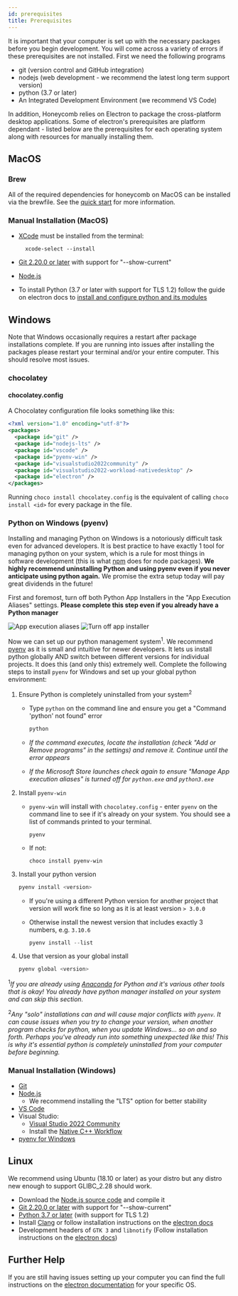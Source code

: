 ```yaml
---
id: prerequisites
title: Prerequisites
---
```


It is important that your computer is set up with the necessary packages before you begin development. You will come across a variety of errors if these prerequisites are not installed. First we need the following programs

- git (version control and GitHub integration)
- nodejs (web development - we recommend the latest long term support version)
- python (3.7 or later)
- An Integrated Development Environment (we recommend VS Code)

In addition, Honeycomb relies on Electron to package the cross-platform desktop applications. Some of electron's prerequisites are platform dependant - listed below are the prerequisites for each operating system along with resources for manually installing them.

## MacOS

### Brew

All of the required dependencies for honeycomb on MacOS can be installed via the brewfile. See the [quick start](quick_start.mdx/#installing-prerequisites-with-homebrew-for-macos) for more information.

### Manual Installation (MacOS)

- [XCode](https://developer.apple.com/xcode/) must be installed from the terminal:

  ```terminal
    xcode-select --install
  ```

- [Git 2.20.0 or later](https://git-scm.com/downloads/) with support for "--show-current"
- [Node.js](https://nodejs.org/en/download/)
- To install Python (3.7 or later with support for TLS 1.2) follow the guide on electron docs to [install and configure python and its modules](https://www.electronjs.org/docs/development/build-instructions-macos#python)

## Windows

Note that Windows occasionally requires a restart after package installations complete. If you are running into issues after installing the packages please restart your terminal and/or your entire computer. This should resolve most issues.

### chocolatey

#### chocolatey.config

A Chocolatey configuration file looks something like this:

```xml
<?xml version="1.0" encoding="utf-8"?>
<packages>
  <package id="git" />
  <package id="nodejs-lts" />
  <package id="vscode" />
  <package id="pyenv-win" />
  <package id="visualstudio2022community" />
  <package id="visualstudio2022-workload-nativedesktop" />
  <package id="electron" />
</packages>
```

Running `choco install chocolatey.config` is the equivalent of calling `choco install <id>` for every package in the file.

### Python on Windows (pyenv)

Installing and managing Python on Windows is a notoriously difficult task even for advanced developers. It is best practice to have exactly 1 tool for managing python on your system, which is a rule for most things in software development (this is what [npm](quick_start.mdx/#3-install-npm-packages) does for node packages). **We highly recommend uninstalling Python and using pyenv even if you never anticipate using python again.** We promise the extra setup today will pay great dividends in the future!

First and foremost, turn off both Python App Installers in the "App Execution Aliases" settings. **Please complete this step even if you already have a Python manager**

![App execution aliases](assets/python-win-1.png)
![Turn off app installer](assets/python-win-2.png)

Now we can set up our python management system<sup>1</sup>. We recommend [pyenv](https://github.com/pyenv-win/pyenv-win) as it is small and intuitive for newer developers. It lets us install python globally AND switch between different versions for individual projects. It does this (and only this) extremely well. Complete the following steps to install `pyenv` for Windows and set up your global python environment:

1. Ensure Python is completely uninstalled from your system<sup>2</sup>

   - Type `python` on the command line and ensure you get a "Command 'python' not found" error

     ```powershell
     python
     ```

   - _If the command executes, locate the installation (check "Add or Remove programs" in the settings) and remove it. Continue until the error appears_
   - _If the Microsoft Store launches check again to ensure "Manage App execution aliases" is turned off for `python.exe` and `python3.exe`_

2. Install `pyenv-win`

   - `pyenv-win` will install with `chocolatey.config` - enter `pyenv` on the command line to see if it's already on your system. You should see a list of commands printed to your terminal.

     ```shell
     pyenv
     ```

   - If not:

     ```shell
     choco install pyenv-win
     ```

3. Install your python version

   ```powershell
   pyenv install <version>
   ```

   - If you're using a different Python version for another project that version will work fine so long as it is at least version `> 3.0.0`
   - Otherwise install the newest version that includes exactly 3 numbers, e.g. `3.10.6`

     ```powershell
     pyenv install --list
     ```

4. Use that version as your global install

   ```powershell
   pyenv global <version>
   ```

<sup>1</sup>_If you are already using [Anaconda](https://www.anaconda.com) for Python and it's
various other tools that is okay! You already have python manager installed on your system and can
skip this section._

<sup>2</sup>_Any "solo" installations can and will cause major conflicts with `pyenv`. It can cause
issues when you try to change your version, when another program checks for python, when you update
Windows... so on and so forth. Perhaps you've already run into something unexpected like this! This
is why it's essential python is completely uninstalled from your computer before beginning._

### Manual Installation (Windows)

- [Git](https://git-scm.com/download/win)
- [Node.js](https://nodejs.org/en/download/)
  - We recommend installing the "LTS" option for better stability
- [VS Code](https://code.visualstudio.com/download)
- Visual Studio:
  - [Visual Studio 2022 Community](https://visualstudio.microsoft.com/vs/community/)
  - Install the [Native C++ Workflow](https://docs.microsoft.com/en-us/cpp/build/vscpp-step-0-installation?view=msvc-160#step-4---choose-workloads-1)
- [pyenv for Windows](https://github.com/pyenv-win/pyenv-win#installation)

## Linux

We recommend using Ubuntu (18.10 or later) as your distro but any distro new enough to support GLIBC_2.28 should work.

- Download the [Node.js source code](https://nodejs.org/en/download/) and compile it
- [Git 2.20.0 or later](https://git-scm.com/downloads/) with support for "--show-current"
- [Python 3.7 or later](https://www.python.org/downloads/) (with support for TLS 1.2)
- Install [Clang](https://clang.llvm.org/get_started.html) or follow installation instructions on the [electron docs](https://www.electronjs.org/docs/development/build-instructions-linux#prerequisites)
- Development headers of `GTK 3` and `libnotify` (Follow installation instructions on the [electron docs](https://www.electronjs.org/docs/development/build-instructions-linux#prerequisites))

## Further Help

If you are still having issues setting up your computer you can find the full instructions on the [electron documentation](https://www.electronjs.org/docs/development/build-instructions-gn) for your specific OS.
